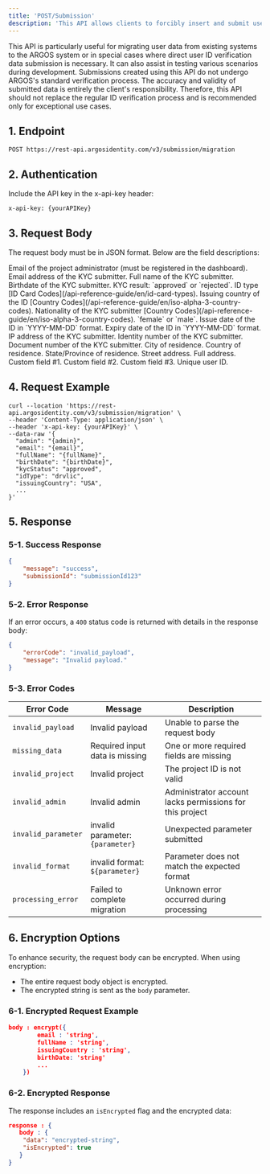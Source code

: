 ```yaml
---
title: 'POST/Submission'
description: 'This API allows clients to forcibly insert and submit user ID verification data without going through ARGOS ID verification. It supports string data only; for image data, use the separate `PUT Image API`.'
---
```


<Note>
This API is particularly useful for migrating user data from existing systems to the ARGOS system or in special cases where direct user ID verification data submission is necessary. It can also assist in testing various scenarios during development.
</Note>

<Warning>
Submissions created using this API do not undergo ARGOS's standard verification process. The accuracy and validity of submitted data is entirely the client's responsibility. Therefore, this API should not replace the regular ID verification process and is recommended only for exceptional use cases.
</Warning>

## 1. Endpoint

```plaintext
POST https://rest-api.argosidentity.com/v3/submission/migration
```
## 2. Authentication

Include the API key in the x-api-key header:

```text x-api-key
x-api-key: {yourAPIKey}
```


## 3. Request Body
The request body must be in JSON format. Below are the field descriptions:

<ResponseField name="admin" type="string" required="true">
  Email of the project administrator (must be registered in the dashboard).
</ResponseField>

<ResponseField name="email" type="string" required="true">
  Email address of the KYC submitter.
</ResponseField>

<ResponseField name="fullName" type="string" required="true">
  Full name of the KYC submitter.
</ResponseField>

<ResponseField name="birthDate" type="string" required="true">
  Birthdate of the KYC submitter.
</ResponseField>

<ResponseField name="kycStatus" type="string" required="true">
  KYC result: `approved` or `rejected`.
</ResponseField>

<ResponseField name="idType" type="string" required="true">
  ID type [ID Card Codes](/api-reference-guide/en/id-card-types).
</ResponseField>

<ResponseField name="issuingCountry" type="string" required="true">
  Issuing country of the ID [Country Codes](/api-reference-guide/en/iso-alpha-3-country-codes).
</ResponseField>

<ResponseField name="nationality" type="string">
  Nationality of the KYC submitter [Country Codes](/api-reference-guide/en/iso-alpha-3-country-codes).
</ResponseField>

<ResponseField name="gender" type="string">
  `female` or `male`.
</ResponseField>

<ResponseField name="issueDate" type="string">
  Issue date of the ID in `YYYY-MM-DD` format.
</ResponseField>

<ResponseField name="expireDate" type="string">
  Expiry date of the ID in `YYYY-MM-DD` format.
</ResponseField>

<ResponseField name="ipAddress" type="string">
  IP address of the KYC submitter.
</ResponseField>

<ResponseField name="identityNumber" type="string">
  Identity number of the KYC submitter.
</ResponseField>

<ResponseField name="documentNumber" type="string">
  Document number of the KYC submitter.
</ResponseField>

<ResponseField name="address_city" type="string">
  City of residence.
</ResponseField>

<ResponseField name="address_country" type="string">
  Country of residence.
</ResponseField>

<ResponseField name="address_state" type="string">
  State/Province of residence.
</ResponseField>

<ResponseField name="address_street" type="string">
  Street address.
</ResponseField>

<ResponseField name="address_full" type="string">
  Full address.
</ResponseField>

<ResponseField name="cf1" type="string">
  Custom field #1.
</ResponseField>

<ResponseField name="cf2" type="string">
  Custom field #2.
</ResponseField>

<ResponseField name="cf3" type="string">
  Custom field #3.
</ResponseField>

<ResponseField name="userid" type="string">
  Unique user ID.
</ResponseField>




## 4. Request Example

```curl POST/Submission
curl --location 'https://rest-api.argosidentity.com/v3/submission/migration' \
--header 'Content-Type: application/json' \
--header 'x-api-key: {yourAPIKey}' \
--data-raw '{
  "admin": "{admin}",
  "email": "{email}",
  "fullName": "{fullName}",
  "birthDate": "{birthDate}",
  "kycStatus": "approved",
  "idType": "drvlic",
  "issuingCountry": "USA",
  ...
}'
```

## 5. Response

### 5-1. Success Response
```json result.json
{
    "message": "success",
    "submissionId": "submissionId123"
}
```

### 5-2. Error Response
If an error occurs, a `400` status code is returned with details in the response body:
```json error.json
{
    "errorCode": "invalid_payload",
    "message": "Invalid payload."
}

```
### 5-3. Error Codes
| Error Code               | Message  | Description |
|-------------------------|------| ---- |
| `invalid_payload`      | Invalid payload | Unable to parse the request body |
| `missing_data`         | Required input data is missing | One or more required fields are missing |
| `invalid_project`      | Invalid project | The project ID is not valid |
| `invalid_admin`        | Invalid admin | Administrator account lacks permissions for this project |
| `invalid_parameter`     | invalid parameter: `{parameter}` | Unexpected parameter submitted |
| `invalid_format`       | invalid format: `${parameter}` | Parameter does not match the expected format |
| `processing_error`      | Failed to complete migration | Unknown error occurred during processing |




## 6. Encryption Options

To enhance security, the request body can be encrypted. When using encryption:

- The entire request body object is encrypted.
- The encrypted string is sent as the `body` parameter.

### 6-1. Encrypted Request Example

```json result.json
body : encrypt({
		email : 'string',
		fullName : 'string',
		issuingCountry : 'string',
		birthDate: 'string'
		...
	})
```
### 6-2. Encrypted Response
The response includes an `isEncrypted` flag and the encrypted data:


```json result.json
response : {
   body : {
    "data": "encrypted-string",
    "isEncrypted": true
   }
}
```